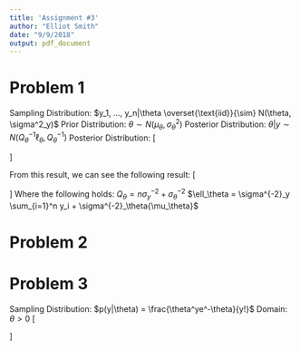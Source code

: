 ```yaml
---
title: 'Assignment #3'
author: "Elliot Smith"
date: "9/9/2018"
output: pdf_document
---
```


# Problem 1

Sampling Distribution: $y_1, ..., y_n|\theta \overset{\text{iid}}{\sim} N(\theta, \sigma^2_y)$
\newline
Prior Distribution: $\theta \sim N(\mu_\theta, \sigma^2_\theta)$
\newline
Posterior Distribution: $\theta|y \sim N(Q^{-1}_\theta{\ell_\theta}, Q^{-1}_\theta)$
\newline
\newline
Posterior Distribution:
\newline
\[
\begin{aligned}
p(\theta|y) & \propto p(y|\theta)p(\theta) \\
& = \Bigg[\frac{1}{\sqrt{2\pi\sigma^2_y}}\Bigg]^n{exp\Bigg(-\frac{1}{2\sigma^2_y}\sum_{i=1}^n(y_i - \theta)^2\Bigg)}
\times \frac{1}{\sqrt{2\pi\sigma^2_\theta}}{exp\Bigg(-\frac{1}{2\sigma^2_\theta}(\theta - \mu_\theta)^2\Bigg)} \\
& \propto {exp\Bigg(-\frac{1}{2\sigma^2_\theta}(\theta - \mu_\theta)^2\Bigg)}
\times {exp\Bigg(-\frac{1}{2\sigma^2_y}\sum_{i=1}^n(y_i - \theta)^2\Bigg)} \\
& = exp\Bigg(-\frac{\theta^2 - 2\theta{\mu_\theta} + \mu_\theta^2}{2\sigma^2_\theta}\Bigg)
\times exp\Bigg(-\frac{\sum_{i=1}^n (y_i^2 - 2\theta{y_i} + \theta^2)}{2\sigma^2_y}\Bigg) \\
& = exp\Bigg(\frac{-\theta^2 + 2\theta{\mu_\theta} - \mu_\theta^2}{2\sigma^2_\theta}
- \frac{\sum_{i=1}^n (y_i^2 - 2\theta{y_i} + \theta^2)}{2\sigma^2_y}\Bigg) \\
& = exp\Bigg(\frac{\sigma^2_y[-\theta^2 + 2\theta{\mu_\theta} - \mu_\theta^2] - \sigma^2_\theta[\sum_{i=1}^n (y_i^2 - 2\theta{y_i} + \theta^2)]}
{2\sigma^2_\theta{\sigma^2_y}}\Bigg) \\
& = exp\Bigg(\frac{-\theta^2(\sigma^2_y + n \sigma^2_\theta) + 2\theta(\mu_\theta\sigma^2_y + \sigma^2_\theta{y_1} + ... + \sigma^2_\theta{y_n})
- (\mu_\theta^2{\sigma^2_y + \sigma^2_\theta{y_1^2}} + ... + \sigma^2_\theta{y_n^2})}{2\sigma^2_\theta{\sigma^2_y}}\Bigg) \\
& = exp\Bigg(\frac{-\theta^2 + 2\theta\frac{\mu_\theta{\sigma^2_y} + \sum_{i=1}^n \sigma^2_\theta{y_i}}{\sigma^2_y + n\sigma^2_\theta} - 
\bigg(\frac{\mu_\theta\sigma^2_y + \sum_{i=1}^n \sigma^2_\theta{y_i}}{\sigma^2_y + n\sigma^2_\theta}\bigg)}{2\frac{\sigma^2_\theta{\sigma^2_y}}{\sigma^2_y + n\sigma^2_\theta}}\Bigg)
\times exp\Bigg(-\frac{\mu_\theta^2\sigma_y^2 + \sum_{i=1}^n \sigma^2_\theta{y_i^2}}{2\sigma^2_\theta\sigma^2_y}\Bigg) \\
& = exp\Bigg(-\frac{\bigg(\theta - \frac{\mu_\theta\sigma^2_y + \sum_{i=1}^n \sigma^2_\theta{y_i}}{\sigma^2_y + n\sigma^2_\theta}\bigg)^2}
{2\frac{\sigma^2_\theta\sigma^2_y}{\sigma^2_y + n\sigma^2_\theta}}\Bigg) \\
\end{aligned}
\]

\newpage

From this result, we can see the following result:
\newline
\[
\begin{aligned}
\theta|y & \sim N\bigg(\frac{\mu_\theta\sigma^2_y + \sum_{i=1}^n \sigma_\theta^2{y_i}}{\sigma^2_y + n\sigma^2_\theta},
\frac{\sigma^2_y\sigma^2_\theta}{\sigma^2_y + n\sigma^2_\theta}\bigg) \\
& \sim N\bigg(\frac{\mu_\theta\sigma^{-2}_\theta + {\sigma_y^{-2}}\sum_{i=1}^n {y_i}}{\sigma^{-2}_\theta + n\sigma^{-2}_y},
\frac{1}{\sigma^{-2}_\theta + n\sigma^{-2}_y}\bigg) \\
& \sim N(Q^{-1}_\theta{\ell_\theta}, Q^{-1}_\theta)
\end{aligned}
\]
\newline
Where the following holds:
\newline
\newline
$Q_\theta = n\sigma^{-2}_y + \sigma^{-2}_\theta$
\newline
$\ell_\theta = \sigma^{-2}_y \sum_{i=1}^n y_i + \sigma^{-2}_\theta{\mu_\theta}$

# Problem 2

# Problem 3

Sampling Distribution: $p(y|\theta) = \frac{\theta^ye^-\theta}{y!}$
\newline
Domain: $\theta > 0$
\newline
\newline
\[
\begin{aligned}
p(y|\theta) & = \prod_{i=1}^{n}\frac{\theta^{y_i}e^-{\theta}}{{y_i}!} \\
& = \theta^{{\sum_{i=1}^n}{y_i}}e^{-n\theta} \times \prod_{i=1}^n \frac{1}{{y_i}!} \\
log[p(y|\theta)] & = log\bigg[\theta^{{\sum_{i=1}^n}{y_i}}e^{-n\theta} \times \prod_{i=1}^n \frac{1}{{y_i}!}\bigg] \\
& = \bigg[{\sum_{i=1}^n}{y_i}\bigg]log(\theta) - n\theta - log\bigg[\sum_{i=1}^n{y_i}!\bigg] \\
\frac{d}{d\theta}log[p(y|\theta)] & = \frac{d}{d\theta}\Bigg[\bigg[{\sum_{i=1}^n}{y_i}\bigg]log(\theta)\Bigg]  - \frac{d}{d\theta}({n\theta}) + 0\\
& = \bigg[\sum_{i=1}^n{y_i}\bigg]{\frac{1}{\theta}} - n \\
\frac{d^2}{d\theta^2}log[p(y|\theta)] & = \bigg[\sum_{i=1}^n\frac{d}{d\theta} \theta^{-1}\bigg] + 0 \\
& = \frac{-\sum_{i=1}^n{y_i}}{\theta^2} \\
E\bigg[\frac{d^2log[p(y|\theta)]}{d\theta^2}\bigg|\theta\bigg] & = \frac{-n\theta}{\theta^2} \\
& = \frac{-n}{\theta} \\
\sqrt{-E\bigg[\frac{d^2log[p(y|\theta)]}{d\theta^2}\bigg|\theta\bigg]} & = \sqrt{\frac{n}{\theta}} \\
& \propto \theta^{-\frac{1}{2}} \\
& \sim Gamma\bigg(\alpha = \frac{1}{2}, \beta = 0\bigg)
\end{aligned}
\]










